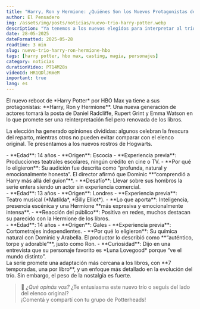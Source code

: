```yaml
---
title: "Harry, Ron y Hermione: ¿Quiénes Son los Nuevos Protagonistas de la Serie de HBO Max?"
author: El Pensadero
img: /assets/img/posts/noticias/nuevo-trio-harry-potter.webp
description: "Ya tenemos a los nuevos elegidos para interpretar al trío dorado de Hogwarts. Te contamos quiénes son, qué hicieron antes y por qué su elección está generando debate entre los fans."
date: 28-05-2025
dateFormatted: 2025-05-28
readtime: 3 min
slug: nuevo-trio-harry-ron-hermione-hbo
tags: [harry potter, hbo max, casting, magia, personajes]
category: noticias
durationVideo: PT14M28s
videoId: HR1QDlJKmeM
important: true
lang: es
---
```



<Article>

<Section title="✨ El Trío Dorado Renace">
  El nuevo reboot de *Harry Potter* por HBO Max ya tiene a sus protagonistas: **Harry, Ron y Hermione**. Una nueva generación de actores tomará la posta de Daniel Radcliffe, Rupert Grint y Emma Watson en lo que promete ser una reinterpretación fiel pero renovada de los libros.

La elección ha generado opiniones divididas: algunos celebran la frescura del reparto, mientras otros no pueden evitar comparar con el elenco original. Te presentamos a los nuevos rostros de Hogwarts.

</Section>

<Section title="🧙‍♂️ Dominic McLaughlin como Harry Potter">
  - **Edad**: 14 años - **Origen**: Escocia - **Experiencia previa**:
  Producciones teatrales escolares, ningún crédito en cine o TV. - **Por qué lo
  eligieron**: Su audición fue descrita como “profunda, natural y emocionalmente
  honesta”. El director afirmó que Dominic **“comprendió a Harry más allá del
  guion”**. - **Desafío**: Llevar sobre sus hombros la serie entera siendo un
  actor sin experiencia comercial.
</Section>

<Section title="📚 Arabella Stanton como Hermione Granger">
  - **Edad**: 13 años - **Origen**: Londres - **Experiencia previa**: Teatro
  musical (*Matilda*, *Billy Elliot*). - **Lo que aporta**: Inteligencia,
  presencia escénica y una Hermione **más expresiva y emocionalmente intensa**.
  - **Reacción del público**: Positiva en redes, muchos destacan su parecido con
  la Hermione de los libros.
</Section>

<Section title="🧡 Alastair Stout como Ron Weasley">
  - **Edad**: 14 años - **Origen**: Gales - **Experiencia previa**:
  Cortometrajes independientes. - **Por qué lo eligieron**: Su química natural
  con Dominic y Arabella. El productor lo describió como **“auténtico, torpe y
  adorable”**, justo como Ron. - **Curiosidad**: Dijo en una entrevista que su
  personaje favorito es *Luna Lovegood* porque “ve el mundo distinto”.
</Section>

<Section title="🪄 ¿Estarán a la altura?">
  La serie promete una adaptación más cercana a los libros, con **7 temporadas, una por libro**, y un enfoque más detallado en la evolución del trío. Sin embargo, el peso de la nostalgia es fuerte.

> 📣 _¿Qué opinás vos?_ ¿Te entusiasma este nuevo trío o seguís del lado del elenco original?  
>  ¡Comentá y compartí con tu grupo de Potterheads!

</Section>

</Article>
